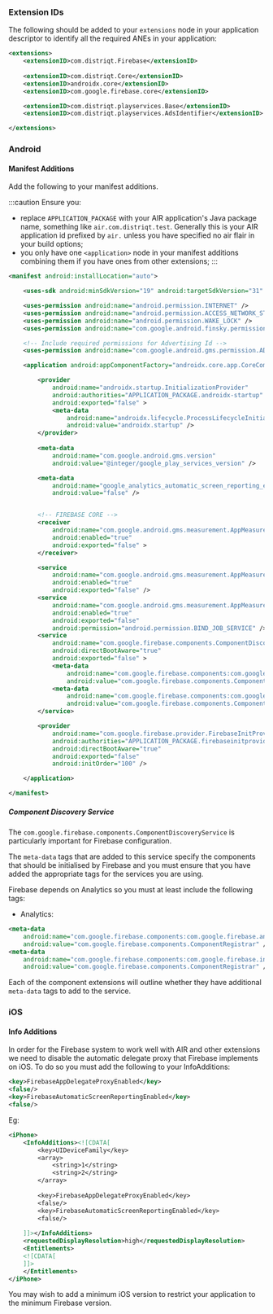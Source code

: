 
### Extension IDs

The following should be added to your `extensions` node in your application descriptor to identify all the required ANEs in your application:

```xml
<extensions>
    <extensionID>com.distriqt.Firebase</extensionID>
    
	<extensionID>com.distriqt.Core</extensionID>
    <extensionID>androidx.core</extensionID>
    <extensionID>com.google.firebase.core</extensionID>

    <extensionID>com.distriqt.playservices.Base</extensionID>
    <extensionID>com.distriqt.playservices.AdsIdentifier</extensionID>

</extensions>
```



### Android

#### Manifest Additions

Add the following to your manifest additions. 

:::caution
Ensure you:
- replace `APPLICATION_PACKAGE` with your AIR application's Java package name, something like `air.com.distriqt.test`. Generally this is your AIR application id prefixed by `air.` unless you have specified no air flair in your build options;
- you only have one `<application>` node in your manifest additions combining them if you have ones from other extensions;
:::



```xml
<manifest android:installLocation="auto">

	<uses-sdk android:minSdkVersion="19" android:targetSdkVersion="31" />

	<uses-permission android:name="android.permission.INTERNET" />
	<uses-permission android:name="android.permission.ACCESS_NETWORK_STATE" />
	<uses-permission android:name="android.permission.WAKE_LOCK" />
	<uses-permission android:name="com.google.android.finsky.permission.BIND_GET_INSTALL_REFERRER_SERVICE" />

	<!-- Include required permissions for Advertising Id -->
	<uses-permission android:name="com.google.android.gms.permission.AD_ID" />

	<application android:appComponentFactory="androidx.core.app.CoreComponentFactory">

		<provider
			android:name="androidx.startup.InitializationProvider"
			android:authorities="APPLICATION_PACKAGE.androidx-startup"
			android:exported="false" >
			<meta-data
				android:name="androidx.lifecycle.ProcessLifecycleInitializer"
				android:value="androidx.startup" />
		</provider>
    
		<meta-data
			android:name="com.google.android.gms.version"
			android:value="@integer/google_play_services_version" />

		<meta-data
			android:name="google_analytics_automatic_screen_reporting_enabled"
			android:value="false" />


		<!-- FIREBASE CORE -->
		<receiver
			android:name="com.google.android.gms.measurement.AppMeasurementReceiver"
			android:enabled="true"
			android:exported="false" >
		</receiver>

		<service
			android:name="com.google.android.gms.measurement.AppMeasurementService"
			android:enabled="true"
			android:exported="false" />
		<service
			android:name="com.google.android.gms.measurement.AppMeasurementJobService"
			android:enabled="true"
			android:exported="false"
			android:permission="android.permission.BIND_JOB_SERVICE" />
		<service
			android:name="com.google.firebase.components.ComponentDiscoveryService"
			android:directBootAware="true"
			android:exported="false" >
			<meta-data
				android:name="com.google.firebase.components:com.google.firebase.analytics.connector.internal.AnalyticsConnectorRegistrar"
				android:value="com.google.firebase.components.ComponentRegistrar" />
			<meta-data
				android:name="com.google.firebase.components:com.google.firebase.installations.FirebaseInstallationsRegistrar"
				android:value="com.google.firebase.components.ComponentRegistrar" />
		</service>

		<provider
			android:name="com.google.firebase.provider.FirebaseInitProvider"
			android:authorities="APPLICATION_PACKAGE.firebaseinitprovider"
			android:directBootAware="true"
			android:exported="false"
			android:initOrder="100" />

	</application>

</manifest>
```



##### Component Discovery Service

The `com.google.firebase.components.ComponentDiscoveryService` is particularly important for Firebase configuration.

The `meta-data` tags that are added to this service specify the components that should be initialised by Firebase and you must ensure that you have added the appropriate tags for the services you are using.

Firebase depends on Analytics so you must at least include the following tags:


- Analytics:

```xml
<meta-data
	android:name="com.google.firebase.components:com.google.firebase.analytics.connector.internal.AnalyticsConnectorRegistrar"
	android:value="com.google.firebase.components.ComponentRegistrar" />
<meta-data
	android:name="com.google.firebase.components:com.google.firebase.installations.FirebaseInstallationsRegistrar"
	android:value="com.google.firebase.components.ComponentRegistrar" />
```


Each of the component extensions will outline whether they have additional `meta-data` tags to add to the service.



### iOS 

#### Info Additions

In order for the Firebase system to work well with AIR and other extensions we need
to disable the automatic delegate proxy that Firebase implements on iOS. To do so 
you must add the following to your InfoAdditions:

```xml
<key>FirebaseAppDelegateProxyEnabled</key>
<false/>
<key>FirebaseAutomaticScreenReportingEnabled</key>
<false/>
```

Eg:

```xml
<iPhone>
	<InfoAdditions><![CDATA[
		<key>UIDeviceFamily</key>
		<array>
			<string>1</string>
			<string>2</string>
		</array>
		
		<key>FirebaseAppDelegateProxyEnabled</key>
		<false/>
		<key>FirebaseAutomaticScreenReportingEnabled</key>
		<false/>
			
	]]></InfoAdditions>
	<requestedDisplayResolution>high</requestedDisplayResolution>
	<Entitlements>
	<![CDATA[
	]]>
	</Entitlements>
</iPhone>
```

You may wish to add a minimum iOS version to restrict your application to the 
minimum Firebase version.

